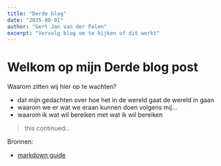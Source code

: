 ```yaml
---
title: "Derde blog"
date: "2025-08-01"
author: "Gert Jan van der Palen"
excerpt: "Vervolg blog om te kijken of dit werkt"
---
```


# Welkom op mijn Derde blog post

Waarom zitten wij hier op te wachten?

- dat mijn gedachten over hoe het in de wereld gaat de wereld in gaan
- waarom we er wat we eraan kunnen doen volgens mij...
- waarom ik wat wil bereiken met wat ik wil bereiken

> this continued...

Bronnen:

- [markdown guide](https://www.markdownguide.org/)